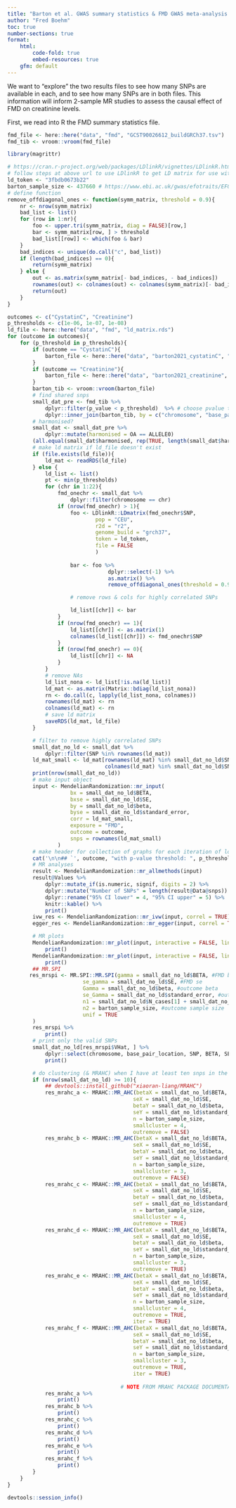 ```yaml
---
title: "Barton et al. GWAS summary statistics & FMD GWAS meta-analysis summary statistics"
author: "Fred Boehm"
toc: true
number-sections: true
format: 
    html:
        code-fold: true
        embed-resources: true
    gfm: default
---
```


We want to "explore" the two results files to see how many SNPs are available in each, and to see 
how many SNPs are in both files. This information will inform 2-sample MR studies to 
assess the causal effect of FMD on creatinine levels.

First, we read into R the FMD summary statistics file.


```r
fmd_file <- here::here("data", "fmd", "GCST90026612_buildGRCh37.tsv")
fmd_tib <- vroom::vroom(fmd_file)
```



```r
library(magrittr)
```


```r
# https://cran.r-project.org/web/packages/LDlinkR/vignettes/LDlinkR.html
# follow steps at above url to use LDlinkR to get LD matrix for use with MendelianRandomization R pkg
ld_token <- "3fbdb0673b22"
barton_sample_size <- 437660 # https://www.ebi.ac.uk/gwas/efotraits/EFO_0004518 - see Barton et al. 2021
# define function
remove_offdiagonal_ones <- function(symm_matrix, threshold = 0.9){
    nr <- nrow(symm_matrix)
    bad_list <- list()
    for (row in 1:nr){
        foo <- upper.tri(symm_matrix, diag = FALSE)[row,]
        bar <- symm_matrix[row, ] > threshold
        bad_list[[row]] <- which(foo & bar)
    }
    bad_indices <- unique(do.call("c", bad_list))
    if (length(bad_indices) == 0){
        return(symm_matrix)
    } else {
        out <- as.matrix(symm_matrix[- bad_indices, - bad_indices])
        rownames(out) <- colnames(out) <- colnames(symm_matrix)[- bad_indices]
        return(out)
    }
}
```




```r
outcomes <- c("CystatinC", "Creatinine")
p_thresholds <- c(1e-06, 1e-07, 1e-08)
ld_file <- here::here("data", "fmd", "ld_matrix.rds")
for (outcome in outcomes){
    for (p_threshold in p_thresholds){
        if (outcome == "CystatinC"){
            barton_file <- here::here("data", "barton2021_cystatinC", "GCST90025945_buildGRCh37.tsv")
        }
        if (outcome == "Creatinine"){
            barton_file <- here::here("data", "barton2021_creatinine", "GCST90025946_buildGRCh37.tsv")
        }
        barton_tib <- vroom::vroom(barton_file)
        # find shared snps
        small_dat_pre <- fmd_tib %>%
            dplyr::filter(p_value < p_threshold)  %>% # choose pvalue threshold     
            dplyr::inner_join(barton_tib, by = c("chromosome", "base_pair_location"))
        # harmonised? 
        small_dat <- small_dat_pre %>%
            dplyr::mutate(harmonised = OA == ALLELE0)
        (all.equal(small_dat$harmonised, rep(TRUE, length(small_dat$harmonised))))
        # make ld matrix if ld_file doesn't exist
        if (file.exists(ld_file)){
            ld_mat <- readRDS(ld_file)
        } else {
            ld_list <- list()
            pt <- min(p_thresholds)
            for (chr in 1:22){
                fmd_onechr <- small_dat %>%
                    dplyr::filter(chromosome == chr)
                if (nrow(fmd_onechr) > 1){
                    foo <- LDlinkR::LDmatrix(fmd_onechr$SNP, 
                            pop = "CEU", 
                            r2d = "r2", 
                            genome_build = "grch37",
                            token = ld_token, 
                            file = FALSE
                            ) 
                    
                    bar <- foo %>% 
                                dplyr::select(-1) %>%
                                as.matrix() %>%
                                remove_offdiagonal_ones(threshold = 0.99)

                    # remove rows & cols for highly correlated SNPs 

                    ld_list[[chr]] <- bar
                }
                if (nrow(fmd_onechr) == 1){
                    ld_list[[chr]] <- as.matrix(1)
                    colnames(ld_list[[chr]]) <- fmd_onechr$SNP      
                }
                if (nrow(fmd_onechr) == 0){
                    ld_list[[chr]] <- NA
                }
            }
            # remove NAs
            ld_list_nona <- ld_list[!is.na(ld_list)]
            ld_mat <- as.matrix(Matrix::bdiag(ld_list_nona))
            rn <- do.call(c, lapply(ld_list_nona, colnames))
            rownames(ld_mat) <- rn
            colnames(ld_mat) <- rn
            # save ld matrix
            saveRDS(ld_mat, ld_file)
        }

        # filter to remove highly correlated SNPs
        small_dat_no_ld <- small_dat %>%
            dplyr::filter(SNP %in% rownames(ld_mat))
        ld_mat_small <- ld_mat[rownames(ld_mat) %in% small_dat_no_ld$SNP, 
                               colnames(ld_mat) %in% small_dat_no_ld$SNP]
        print(nrow(small_dat_no_ld))
        # make input object
        input <- MendelianRandomization::mr_input(
                    bx = small_dat_no_ld$BETA, 
                    bxse = small_dat_no_ld$SE, 
                    by = small_dat_no_ld$beta, 
                    byse = small_dat_no_ld$standard_error,
                    corr = ld_mat_small,
                    exposure = "FMD",
                    outcome = outcome,
                    snps = rownames(ld_mat_small)
                )
        # make header for collection of graphs for each iteration of loop
        cat('\n\n## `', outcome, "with p-value threshold: ", p_threshold, '`\n\n')    
        # MR analyses   
        result <- MendelianRandomization::mr_allmethods(input)
        result@Values %>% 
            dplyr::mutate_if(is.numeric, signif, digits = 2) %>%
            dplyr::mutate("Number of SNPs" = length(result@Data@snps)) %>%
            dplyr::rename("95% CI lower" = 4, "95% CI upper" = 5) %>%
            knitr::kable() %>%
            print()
        ivw_res <- MendelianRandomization::mr_ivw(input, correl = TRUE)
        egger_res <- MendelianRandomization::mr_egger(input, correl = TRUE)

        # MR plots
        MendelianRandomization::mr_plot(input, interactive = FALSE, line = "ivw", labels = TRUE, orientate = TRUE) %>%
            print()
        MendelianRandomization::mr_plot(input, interactive = FALSE, line = "egger", labels = TRUE, orientate = TRUE) %>%
            print()
        ## MR.SPI
       res_mrspi <- MR.SPI::MR.SPI(gamma = small_dat_no_ld$BETA, #FMD beta. lowercase gamma is the exposure
                        se_gamma = small_dat_no_ld$SE, #FMD se
                        Gamma = small_dat_no_ld$beta, #outcome beta
                        se_Gamma = small_dat_no_ld$standard_error, #outcome se
                        n1 = small_dat_no_ld$N_cases[1] + small_dat_no_ld$N_ctrls[1],# FMD sample size
                        n2 = barton_sample_size, #outcome sample size
                        unif = TRUE
        ) 
        res_mrspi %>%
            print()
        # print only the valid SNPs
        small_dat_no_ld[res_mrspi$VHat, ] %>%
            dplyr::select(chromosome, base_pair_location, SNP, BETA, SE, p_value.x, p_value.y) %>%
            print()

        # do clustering (& MRAHC) when I have at least ten snps in the dataset
        if (nrow(small_dat_no_ld) >= 10){
            ## devtools::install_github("xiaoran-liang/MRAHC")
            res_mrahc_a <- MRAHC::MR_AHC(betaX = small_dat_no_ld$BETA, 
                                        seX = small_dat_no_ld$SE,
                                        betaY = small_dat_no_ld$beta,
                                        seY = small_dat_no_ld$standard_error,
                                        n = barton_sample_size,
                                        smallcluster = 4,
                                        outremove = FALSE)
            res_mrahc_b <- MRAHC::MR_AHC(betaX = small_dat_no_ld$BETA, 
                                        seX = small_dat_no_ld$SE,
                                        betaY = small_dat_no_ld$beta,
                                        seY = small_dat_no_ld$standard_error,
                                        n = barton_sample_size,
                                        smallcluster = 3,
                                        outremove = FALSE)
            res_mrahc_c <- MRAHC::MR_AHC(betaX = small_dat_no_ld$BETA, 
                                        seX = small_dat_no_ld$SE,
                                        betaY = small_dat_no_ld$beta,
                                        seY = small_dat_no_ld$standard_error,
                                        n = barton_sample_size,
                                        smallcluster = 4,
                                        outremove = TRUE)
            res_mrahc_d <- MRAHC::MR_AHC(betaX = small_dat_no_ld$BETA, 
                                        seX = small_dat_no_ld$SE,
                                        betaY = small_dat_no_ld$beta,
                                        seY = small_dat_no_ld$standard_error,
                                        n = barton_sample_size,
                                        smallcluster = 3,
                                        outremove = TRUE)
            res_mrahc_e <- MRAHC::MR_AHC(betaX = small_dat_no_ld$BETA, 
                                        seX = small_dat_no_ld$SE,
                                        betaY = small_dat_no_ld$beta,
                                        seY = small_dat_no_ld$standard_error,
                                        n = barton_sample_size,
                                        smallcluster = 4,
                                        outremove = TRUE, 
                                        iter = TRUE)
            res_mrahc_f <- MRAHC::MR_AHC(betaX = small_dat_no_ld$BETA, 
                                        seX = small_dat_no_ld$SE,
                                        betaY = small_dat_no_ld$beta,
                                        seY = small_dat_no_ld$standard_error,
                                        n = barton_sample_size,
                                        smallcluster = 3,
                                        outremove = TRUE,
                                        iter = TRUE)
        
                                    # NOTE FROM MRAHC PACKAGE DOCUMENTATION: #'In a two-sample MR design, we recommend using the sample size of the outcome sample.
            res_mrahc_a %>%
                print()
            res_mrahc_b %>%
                print()
            res_mrahc_c %>%
                print()
            res_mrahc_d %>%
                print()
            res_mrahc_e %>%
                print()
            res_mrahc_f %>%
                print()
        }
    }
}
```

```r
devtools::session_info()
```

